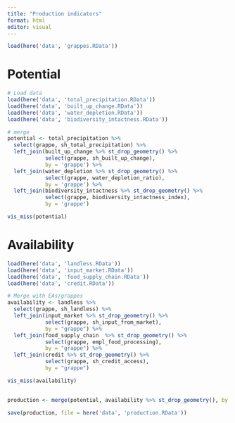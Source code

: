 ```yaml
---
title: "Production indicators"
format: html
editor: visual
---
```


```r

load(here('data', 'grappes.RData'))
```

# Potential

```r
# Load data
load(here('data', 'total_precipitation.RData'))
load(here('data', 'built_up_change.RData'))
load(here('data', 'water_depletion.RData'))
load(here('data', 'biodiversity_intactness.RData'))

# merge
potential <- total_precipitation %>% 
  select(grappe, sh_total_precipitation) %>% 
  left_join(built_up_change %>% st_drop_geometry() %>% 
            select(grappe, sh_built_up_change),
            by = 'grappe') %>% 
  left_join(water_depletion %>% st_drop_geometry() %>% 
            select(grappe, water_depletion_ratio),
            by = 'grappe') %>% 
  left_join(biodiversity_intactness %>% st_drop_geometry() %>% 
            select(grappe, biodiversity_intactness_index),
            by = 'grappe')

vis_miss(potential)

```

# Availability

```r

load(here('data', 'landless.RData'))
load(here('data', 'input_market.RData'))
load(here('data', 'food_supply_chain.RData'))
load(here('data', 'credit.RData'))

# Merge with EAs/grappes
availability <- landless %>% 
  select(grappe, sh_landless) %>% 
  left_join(input_market %>% st_drop_geometry() %>% 
            select(grappe, sh_input_from_market), 
            by = "grappe") %>% 
  left_join(food_supply_chain  %>% st_drop_geometry() %>% 
            select(grappe, empl_food_processing),
            by = "grappe") %>% 
  left_join(credit %>% st_drop_geometry() %>% 
            select(grappe, sh_credit_access),
            by = "grappe")

vis_miss(availability)
  
```

```r

production <- merge(potential, availability %>% st_drop_geometry(), by = 'grappe')

save(production, file = here('data', 'production.RData'))
```
